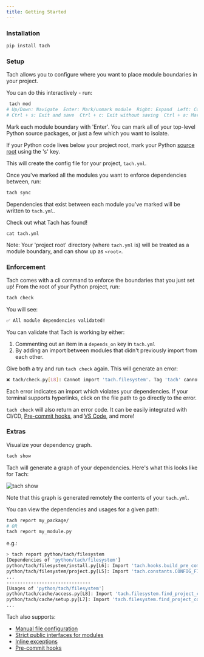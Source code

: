 ```yaml
---
title: Getting Started
---
```


### Installation

```bash
pip install tach
```

### Setup

Tach allows you to configure where you want to place module boundaries in your project.

You can do this interactively - run:

```bash
 tach mod
# Up/Down: Navigate  Enter: Mark/unmark module  Right: Expand  Left: Collapse  Ctrl + Up: Jump to parent
# Ctrl + s: Exit and save  Ctrl + c: Exit without saving  Ctrl + a: Mark/unmark all
```

Mark each module boundary with 'Enter'. You can mark all of your top-level Python source packages, or just a few which you want to isolate.

If your Python code lives below your project root, mark your Python [source root](../usage/configuration#source-root) using the 's' key.

This will create the config file for your project, `tach.yml`.

Once you've marked all the modules you want to enforce dependencies between, run:

```bash
tach sync
```

Dependencies that exist between each module you've marked will be written to `tach.yml`.

Check out what Tach has found!

```
cat tach.yml
```

Note: Your 'project root' directory (where `tach.yml` is) will be treated as a module boundary, and can show up as `<root>`.

### Enforcement

Tach comes with a cli command to enforce the boundaries that you just set up! From the root of your Python project, run:

```bash
tach check
```

You will see:

```bash
✅ All module dependencies validated!
```

You can validate that Tach is working by either:

1. Commenting out an item in a `depends_on` key in `tach.yml`
2. By adding an import between modules that didn't previously import from each other.

Give both a try and run `tach check` again. This will generate an error:

```bash
❌ tach/check.py[L8]: Cannot import 'tach.filesystem'. Tag 'tach' cannot depend on 'tach.filesystem'.
```

Each error indicates an import which violates your dependencies. If your terminal supports hyperlinks, click on the file path to go directly to the error.

`tach check` will also return an error code. It can be easily integrated with CI/CD, [Pre-commit hooks](../usage/commands#tach-install), and [VS Code](https://marketplace.visualstudio.com/items?itemName=Gauge.tach), and more!

### Extras

Visualize your dependency graph.

```bash
tach show
```

Tach will generate a graph of your dependencies. Here's what this looks like for Tach:

![tach show](../assets/tach_show.png)

Note that this graph is generated remotely the contents of your `tach.yml`.

You can view the dependencies and usages for a given path:

```bash
tach report my_package/
# OR
tach report my_module.py
```

e.g.:

```bash
> tach report python/tach/filesystem
[Dependencies of 'python/tach/filesystem']
python/tach/filesystem/install.py[L6]: Import 'tach.hooks.build_pre_commit_hook_content'
python/tach/filesystem/project.py[L5]: Import 'tach.constants.CONFIG_FILE_NAME'
...
-------------------------------
[Usages of 'python/tach/filesystem']
python/tach/cache/access.py[L8]: Import 'tach.filesystem.find_project_config_root'
python/tach/cache/setup.py[L7]: Import 'tach.filesystem.find_project_config_root'
...
```

Tach also supports:

- [Manual file configuration](../usage/configuration)
- [Strict public interfaces for modules](../usage/strict-mode)
- [Inline exceptions](../usage/tach-ignore)
- [Pre-commit hooks](../usage/command#tach-install)
